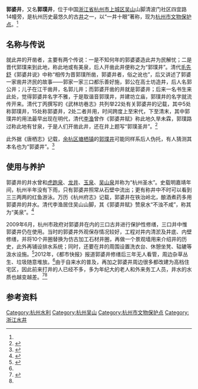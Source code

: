 {{about|杭州市上城区的井|杭州市余杭区名字近似的井|郭璞井}}
{{coord|30|14|13.56|N|120|9|26.76|E|display=title}}
'''郭婆井'''，又名'''郭璞井'''，位于中国[[浙江省|浙江省]][[杭州市|杭州市]][[上城区|上城区]][[吴山_(杭州)|吴山]]山脚清波门社区四宜路14幢旁，是杭州历史最悠久的古[[井|井]]之一，以“一井十眼”著称，现为[[杭州市文物保护点|杭州市文物保护点]]。<ref name=":0" />

== 名称与传说 ==
就此井的开凿者，主要有两个传说：一是不知何年的郭婆婆造此井为民解忧；二是晋代郭璞来到此地，称此地或有美泉，后人开凿此井便称之为“郭璞井”。清代[[毛先舒|毛先舒]]《郭婆井说》中称“相传为晋郭璞所凿，郭婆井者，俗之讹也”，后又讲述了郭婆一家凿井济民的故事——郭家一家三口都乐善好施，郭公在高士坊造井，后人名郭公井；儿子在江干凿井，名郭儿井；而郭婆开凿的井就是郭婆井；后来一名书生来此处，觉得郭婆井名字不雅，于是取谐音郭璞井，并建坊立庙，郭璞井的名字就流传开来。清代丁丙撰写的《武林坊巷志》共列举22处有关郭婆井的记载，其中5处称郭璞井，15处称郭婆井，2处二者并用，时间跨度上至宋代，下至清末，其中郭璞井的用法最早出现在明代，清代[[李渔|李渔]]曾作《郭婆井赋》称此地久旱未霖，郭璞路过称此地有甘泉，于是人们开凿此井，还在井上题写“郭璞圣井”。<ref name=":1">{{Cite news|url=http://roll.sohu.com/20121011/n354629844.shtml|title=杭州：十眼郭婆井 三年前修缮一新三年后杂草丛生(组图)|author=陈荣辉|date=2012-10-08|work=都市快报|publisher=杭州日报报业集团|accessdate=2012-10-11|language=zh-hans|format=|via=搜狐网}}</ref>

此外据《唐栖志》记载，[[余杭区|余杭区]][[塘栖镇|塘栖镇]]的[[郭璞井|郭璞井]]可能同样系后人伪托，有人猜测其本名也为“郭婆井”。<ref>{{Cite news|url=https://m.sohu.com/a/116175040_349135|title=【人文余杭】郭璞？郭婆？今天就来说说这口井...|author=|date=2016-10-14|work=余杭发布微信公众号|publisher=余杭区人民政府|accessdate=|language=zh-hans|format=|via=搜狐网}}</ref>

== 使用与养护 ==
郭婆井的井水曾和[[虎跑泉|虎跑泉]]、[[龙井_(水源)|龙井]]、[[玉泉_(杭州)|玉泉]]、[[吴山泉|吴山泉]]并称为“杭州圣水”。史载明嘉靖年间，杭州半年没有下雨，只有郭婆井照常从石壁中流出；更有称井中不时可以看到三三两两的红鱼游泳。万历《杭州府志》记载，郭婆井在铁治岭北，酿酒煮药多用郭婆井的井水。清代李渔居住吴山山脚，其《郭婆井赋》赞泉水“不浊不咸”，称其为“美泉”。<ref name=":2">{{Cite news|url=http://epmap.zjol.com.cn/system/2014/08/21/020211991.shtml|title=“一井十眼”：家喻户晓又略显神秘的郭婆井|author=黄玉环|date=2014-08-21|work=浙江环保新闻网|publisher=浙江日报报业集团|accessdate=|language=|format=}}</ref>

2009年6月，杭州市政府对郭婆井在内的三口古井进行保护性修缮，三口井中惟郭婆井仍在使用。当时的郭婆井外观保存情况较好，工程对井内清淤及井底、内壁修缮，并将10个井圈替换为仿古加工石材井圈，再做一个景观墙用来介绍井的历史，此外再铺设排水系统；同时，还要在井的周围设置洗衣台、休憩坐凳、轱辘等汲水设施。<ref name=":0">{{Cite news|url=http://qjwb.thehour.cn/html/2009-06/17/content_4886140.htm|title=“郭婆”整容，是啥模样？|author=孙晶晶|date=2009-06-17|work=钱江晚报|publisher=浙江日报报业集团|accessdate=|language=|format=}}</ref>2012年，《都市快报》报道郭婆井修缮后三年无人看管，周边杂草丛生、垃圾随意堆放。<ref name=":1" />由于自来水的普及，再加之郭婆井周边很多都改建为高档住宅区，因此前来打井的人已经不多，多为年纪大的老人和外来务工人员，井水的水质也越变越差。<ref>{{Cite news|url=https://ori.hangzhou.com.cn/ornews/content/2010-07/21/content_3367713.htm|title=杭州网：记者探访杭州上城区郭婆井（视频）|author=陈焕, 陈立威|date=2010-07-21|work=杭州网|publisher=杭州日报报业集团|accessdate=|language=|format=}}</ref><ref name=":2" />
{{Gallery
 | width  = 150
 | height = 170
 | lines  = 2
 | File:Guopo Well 1.jpg|远观一井十眼
 | File:Guopo Well 2.jpg|井圈近景
 | File:Guopo Well 3.jpg|郭婆井题字
 | File:Guopo Well 4.jpg|养护信息牌
}}

== 参考资料 ==
{{Reflist}}
[[Category:杭州水利|Category:杭州水利]]
[[Category:杭州吴山|Category:杭州吴山]]
[[Category:杭州市文物保护点|Category:杭州市文物保护点]]
[[Category:浙江水井|Category:浙江水井]]